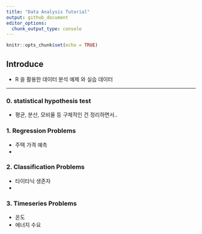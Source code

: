 ```yaml
---
title: "Data Analysis Tutorial"
output: github_document
editor_options: 
  chunk_output_type: console
---
```


```r
knitr::opts_chunk$set(echo = TRUE)
```

## Introduce

* R 을 활용한 데이터 분석 예제 와 실습 데이터

---

### 0. statistical hypothesis test 
- 평균, 분산, 모비율 등 구체적인 건 정리하면서.. 


### 1. Regression Problems

- 주택 가격 예측
- 

### 2. Classification Problems

- 타이타닉 생존자 
- 

### 3. Timeseries Problems

- 온도 
- 에너지 수요